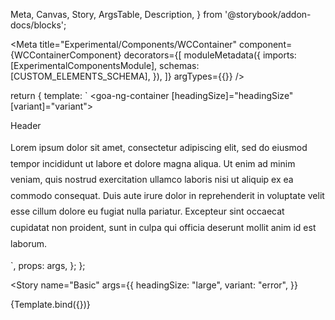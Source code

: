   Meta,
  Canvas,
  Story,
  ArgsTable,
  Description,
} from '@storybook/addon-docs/blocks';

<Meta
  title="Experimental/Components/WCContainer"
  component={WCContainerComponent}
  decorators={[
    moduleMetadata({
      imports: [ExperimentalComponentsModule],
      schemas: [CUSTOM_ELEMENTS_SCHEMA],
    }),
  ]}
  argTypes={{}}
/>

  return {
    template: `
    <goa-ng-container [headingSize]="headingSize" [variant]="variant">
  <div title> Header</div>
  <div actions>
  </div>
  <p content style="line-height: 1.6rem;">  Lorem ipsum dolor sit amet, consectetur adipiscing elit, sed do eiusmod
    tempor incididunt ut labore et dolore magna aliqua. Ut enim ad minim
    veniam, quis nostrud exercitation ullamco laboris nisi ut aliquip ex ea
    commodo consequat. Duis aute irure dolor in reprehenderit in voluptate
    velit esse cillum dolore eu fugiat nulla pariatur. Excepteur sint occaecat
    cupidatat non proident, sunt in culpa qui officia deserunt mollit anim id
    est laborum.</p>
</goa-ng-container>`,
    props: args,
  };
};

<Story
  name="Basic"
  args={{
    headingSize: "large",
    variant: "error",
  }}
>
  {Template.bind({})}
</Story>

